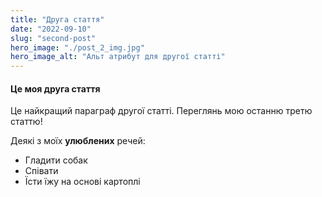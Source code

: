 ```yaml
---
title: "Друга стаття"
date: "2022-09-10"
slug: "second-post"
hero_image: "./post_2_img.jpg"
hero_image_alt: "Альт атрибут для другої статті"
---
```


#### Це моя друга стаття

Це найкращий параграф другої статті. Переглянь мою останню третю статтю!

Деякі з моїх **улюблених** речей:

* Гладити собак
* Співати
* Їсти їжу на основі картоплі